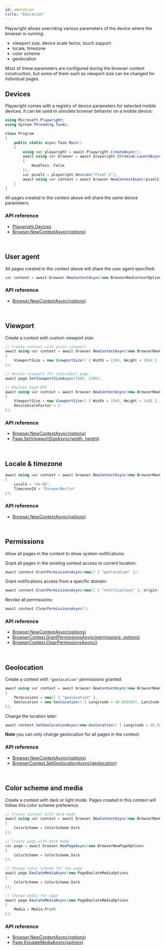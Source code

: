 ```yaml
---
id: emulation
title: "Emulation"
---
```


Playwright allows overriding various parameters of the device where the browser is running:
- viewport size, device scale factor, touch support
- locale, timezone
- color scheme
- geolocation

Most of these parameters are configured during the browser context construction, but some of them such as viewport size can be changed for individual pages.

## Devices

Playwright comes with a registry of device parameters for selected mobile devices. It can be used to simulate browser behavior on a mobile device:

```csharp
using Microsoft.Playwright;
using System.Threading.Tasks;

class Program
{
    public static async Task Main()
    {
        using var playwright = await Playwright.CreateAsync();
        await using var browser = await playwright.Chromium.LaunchAsync(new BrowserTypeLaunchOptions
        {
            Headless: False
        });
        var pixel2 = playwright.Devices["Pixel 2"];
        await using var context = await browser.NewContextAsync(pixel2);
    }
}
```

All pages created in the context above will share the same device parameters.

### API reference
- [Playwright.Devices](./api/class-playwright.mdx#playwright-devices)
- [Browser.NewContextAsync(options)](./api/class-browser.mdx#browser-new-context)

<br/>

## User agent

All pages created in the context above will share the user agent specified:

```csharp
var context = await browser.NewContextAsync(new BrowserNewContextOptions { UserAgent = "My User Agent" });
```

### API reference
- [Browser.NewContextAsync(options)](./api/class-browser.mdx#browser-new-context)

<br/>

## Viewport

Create a context with custom viewport size:

```csharp
// Create context with given viewport
await using var context = await browser.NewContextAsync(new BrowserNewContextOptions
{
    ViewportSize = new ViewportSize() { Width = 1280, Height = 1024 }
});

// Resize viewport for individual page
await page.SetViewportSizeAsync(1600, 1200);

// Emulate high-DPI
await using var context = await browser.NewContextAsync(new BrowserNewContextOptions
{
    ViewportSize = new ViewportSize() { Width = 2560, Height = 1440 },
    DeviceScaleFactor = 2
});
```

### API reference
- [Browser.NewContextAsync(options)](./api/class-browser.mdx#browser-new-context)
- [Page.SetViewportSizeAsync(width, height)](./api/class-page.mdx#page-set-viewport-size)

<br/>

## Locale & timezone

```csharp
await using var context = await browser.NewContextAsync(new BrowserNewContextOptions
{
    Locale = "de-DE",
    TimezoneId = "Europe/Berlin"
});
```

### API reference
- [Browser.NewContextAsync(options)](./api/class-browser.mdx#browser-new-context)

<br/>

## Permissions

Allow all pages in the context to show system notifications:

Grant all pages in the existing context access to current location:

```csharp
await context.GrantPermissionsAsync(new[] { "geolocation" });
```

Grant notifications access from a specific domain:

```csharp
await context.GrantPermissionsAsync(new[] { "notifications" }, origin: "https://skype.com");
```

Revoke all permissions:

```csharp
await context.ClearPermissionsAsync();
```

### API reference
- [Browser.NewContextAsync(options)](./api/class-browser.mdx#browser-new-context)
- [BrowserContext.GrantPermissionsAsync(permissions, options)](./api/class-browsercontext.mdx#browser-context-grant-permissions)
- [BrowserContext.ClearPermissionsAsync()](./api/class-browsercontext.mdx#browser-context-clear-permissions)

<br/>

## Geolocation

Create a context with `"geolocation"` permissions granted:

```csharp
await using var context = await browser.NewContextAsync(new BrowserNewContextOptions
{
    Permissions = new[] { "geolocation" },
    Geolocation = new Geolocation() { Longitude = 48.858455f, Latitude = 2.294474f }
});
```

Change the location later:

```csharp
await context.SetGeolocationAsync(new Geolocation() { Longitude = 48.858455f, Latitude = 2.294474f });
```

**Note** you can only change geolocation for all pages in the context.

### API reference
- [Browser.NewContextAsync(options)](./api/class-browser.mdx#browser-new-context)
- [BrowserContext.SetGeolocationAsync(geolocation)](./api/class-browsercontext.mdx#browser-context-set-geolocation)

<br/>

## Color scheme and media

Create a context with dark or light mode. Pages created in this context will follow this color scheme preference.

```csharp
// Create context with dark mode
await using var context = await browser.NewContextAsync(new BrowserNewContextOptions
{
    ColorScheme = ColorScheme.Dark
});

// Create page with dark mode
var page = await browser.NewPageAsync(new BrowserNewPageOptions
{
    ColorScheme = ColorScheme.Dark
});

// Change color scheme for the page
await page.EmulateMediaAsync(new PageEmulateMediaOptions
{
    ColorScheme = ColorScheme.Dark
});

// Change media for page
await page.EmulateMediaAsync(new PageEmulateMediaOptions
{
    Media = Media.Print
});
```

### API reference
- [Browser.NewContextAsync(options)](./api/class-browser.mdx#browser-new-context)
- [Page.EmulateMediaAsync(options)](./api/class-page.mdx#page-emulate-media)

[Accessibility]: ./api/class-accessibility.mdx "Accessibility"
[Browser]: ./api/class-browser.mdx "Browser"
[BrowserContext]: ./api/class-browsercontext.mdx "BrowserContext"
[BrowserType]: ./api/class-browsertype.mdx "BrowserType"
[ConsoleMessage]: ./api/class-consolemessage.mdx "ConsoleMessage"
[Dialog]: ./api/class-dialog.mdx "Dialog"
[Download]: ./api/class-download.mdx "Download"
[ElementHandle]: ./api/class-elementhandle.mdx "ElementHandle"
[FileChooser]: ./api/class-filechooser.mdx "FileChooser"
[Frame]: ./api/class-frame.mdx "Frame"
[FrameLocator]: ./api/class-framelocator.mdx "FrameLocator"
[JSHandle]: ./api/class-jshandle.mdx "JSHandle"
[Keyboard]: ./api/class-keyboard.mdx "Keyboard"
[Locator]: ./api/class-locator.mdx "Locator"
[LocatorAssertions]: ./test-assertions.mdx "LocatorAssertions"
[Mouse]: ./api/class-mouse.mdx "Mouse"
[Page]: ./api/class-page.mdx "Page"
[PageAssertions]: ./test-assertions.mdx "PageAssertions"
[Playwright]: ./api/class-playwright.mdx "Playwright"
[PlaywrightAssertions]: ./test-assertions.mdx "PlaywrightAssertions"
[Request]: ./api/class-request.mdx "Request"
[Response]: ./api/class-response.mdx "Response"
[Route]: ./api/class-route.mdx "Route"
[Selectors]: ./api/class-selectors.mdx "Selectors"
[TimeoutError]: ./api/class-timeouterror.mdx "TimeoutError"
[Touchscreen]: ./api/class-touchscreen.mdx "Touchscreen"
[Tracing]: ./api/class-tracing.mdx "Tracing"
[Video]: ./api/class-video.mdx "Video"
[WebSocket]: ./api/class-websocket.mdx "WebSocket"
[WebSocketFrame]: ./api/class-websocketframe.mdx "WebSocketFrame"
[Worker]: ./api/class-worker.mdx "Worker"
[Element]: https://developer.mozilla.org/en-US/docs/Web/API/element "Element"
[EvaluationArgument]: ./evaluating.mdx#evaluation-argument "EvaluationArgument"
[Promise]: https://developer.mozilla.org/en-US/docs/Web/JavaScript/Reference/Global_Objects/Promise "Promise"
[iterator]: https://developer.mozilla.org/en-US/docs/Web/JavaScript/Reference/Iteration_protocols "Iterator"
[origin]: https://developer.mozilla.org/en-US/docs/Glossary/Origin "Origin"
[selector]: https://developer.mozilla.org/en-US/docs/Web/CSS/CSS_Selectors "selector"
[Serializable]: https://developer.mozilla.org/en-US/docs/Web/JavaScript/Reference/Global_Objects/JSON/stringify#Description "Serializable"
[UIEvent.detail]: https://developer.mozilla.org/en-US/docs/Web/API/UIEvent/detail "UIEvent.detail"
[UnixTime]: https://en.wikipedia.org/wiki/Unix_time "Unix Time"
[xpath]: https://developer.mozilla.org/en-US/docs/Web/XPath "xpath"

[bool]: https://docs.microsoft.com/en-us/dotnet/api/system.boolean "bool"
[double]: https://docs.microsoft.com/en-us/dotnet/api/system.double "double"
[byte]: https://docs.microsoft.com/en-us/dotnet/api/system.byte "byte"
[int]: https://docs.microsoft.com/en-us/dotnet/api/system.int32 "int"
[void]: https://docs.microsoft.com/en-us/dotnet/csharp/language-reference/builtin-types/void "void"
[string]: https://docs.microsoft.com/en-us/dotnet/api/system.string "string"
[URL]: https://nodejs.org/api/url.html "URL"
[Regex]: https://docs.microsoft.com/en-us/dotnet/api/system.text.regularexpressions.regex "Regex"

[Action]: https://docs.microsoft.com/en-us/dotnet/api/system.action-1 "Action"
[Func]: https://docs.microsoft.com/en-us/dotnet/api/system.func-2 "Func"
[IEnumerable]: https://docs.microsoft.com/en-us/dotnet/api/system.collections.ienumerable "IEnumerable"
[IDictionary]: https://docs.microsoft.com/en-us/dotnet/api/system.collections.idictionary "IDictionary"
[Task]: https://docs.microsoft.com/en-us/dotnet/api/system.threading.tasks.task?view=net-5.0 "Task"
[IReadOnlyDictionary]: https://docs.microsoft.com/en-us/dotnet/api/system.collections.generic.ireadonlydictionary-2 "IReadOnlyDictionary"
[JsonElement]: https://docs.microsoft.com/en-us/dotnet/api/system.text.json.jsonelement "JsonElement"

[all available image tags]: https://mcr.microsoft.com/v2/playwright/tags/list "all available image tags"
[Docker Hub]: https://hub.docker.com/_/microsoft-playwright "Docker Hub"
[Dockerfile.focal]: https://github.com/microsoft/playwright/blob/master/utils/docker/Dockerfile.focal "Dockerfile.focal"
